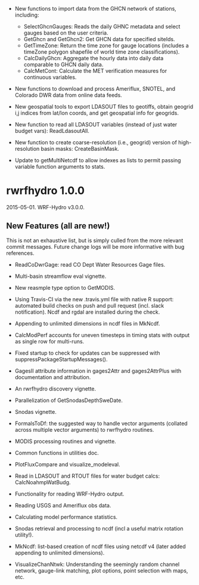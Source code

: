 
* New functions to import data from the GHCN network of stations, including:
    + SelectGhcnGauges: Reads the daily GHNC metadata and select gauges based on the user criteria.
    + GetGhcn and GetGhcn2: Get GHCN data for specified siteIds.
    + GetTimeZone: Return the time zone for gauge locations (includes a timeZone polygon shapefile of world time zone classifications).
    + CalcDailyGhcn: Aggregate the hourly data into daily data comparable to GHCN daily data.
    + CalcMetCont: Calculate the MET verification measures for continuous variables.

* New functions to download and process Ameriflux, SNOTEL, and Colorado DWR data from online data feeds.

* New geospatial tools to export LDASOUT files to geotiffs, obtain geogrid i,j indices from lat/lon coords, and get geospatial info for geogrids.

* New function to read all LDASOUT variables (instead of just water budget vars): ReadLdasoutAll.

* New function to create coarse-resolution (i.e., geogrid) version of high-resolution basin masks: CreateBasinMask.

* Update to getMultiNetcdf to allow indexes as lists to permit passing variable function arguments to stats.


# rwrfhydro 1.0.0
2015-05-01. WRF-Hydro v3.0.0.

## New Features (all are new!)
This is not an exhaustive list, but is simply culled from the more relevant commit messages. Future change logs will be more informative with bug references.

* ReadCoDwrGage: read CO Dept Water Resources Gage files.

* Multi-basin streamflow eval vignette. 

* New reasmple type option to GetMODIS.

* Using Travis-CI via the new .travis.yml file with native R support: automated build checks on push and pull request (incl. slack notification). Ncdf and rgdal are installed during the check. 

* Appending to unlimited dimensions in ncdf files in MkNcdf.

* CalcModPerf accounts for uneven timesteps in timing stats with output as single row for multi-runs.

* Fixed startup to check for updates can be suppressed with suppressPackageStartupMessages().

* GagesII attribute information in gages2Attr and gages2AttrPlus with documentation and attribution. 

* An rwrfhydro discovery vignette.

* Parallelization of GetSnodasDepthSweDate.

* Snodas vignette.

* FormalsToDf: the suggested way to handle vector arguments (collated across multiple vector arguments) to rwrfhydro routines. 

* MODIS processing routines and vignette.

* Common functions in utilities doc.

* PlotFluxCompare and visualize_modeleval.

* Read in LDASOUT and RTOUT files for water budget calcs: CalcNoahmpWatBudg.

* Functionality for reading WRF-Hydro output.

* Reading USGS and Ameriflux obs data.

* Calculating model performance statistics.

* Snodas retrieval and processing to ncdf (incl a useful matrix rotation utility!).

* MkNcdf: list-based creation of ncdf files using netcdf v4 (later added appending to unlimited dimensions).

* VisualizeChanNtwk: Understanding the seemingly random channel network, gauge-link matching, plot options, point selection with maps, etc. 